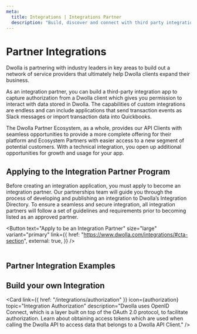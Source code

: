 ```yaml
---
meta:
  title: Integrations | Integrations Partner
  description: "Build, discover and connect with third party integration applications published to the Dwolla Integration Directory."
---
```



# Partner Integrations

Dwolla is partnering with industry leaders in key areas to build out a network of service providers that ultimately help Dwolla clients expand their business.

As an integration partner, you can build a third-party integration app to capture authorization from a Dwolla client which gives you permission to interact with data stored in Dwolla. The capabilities of custom integrations are endless and can include applications that send transaction events as Slack messages or import transaction data into Quickbooks.

The Dwolla Partner Ecosystem, as a whole, provides our API Clients with seamless opportunities to provide a more complete offering for their platform and Ecosystem Partners with easier access to a new segment of potential customers. With a technical integration, you open up additional opportunities for growth and usage for your app.

## Applying to the Integration Partner Program

Before creating an integration application, you must apply to become an integration partner. Our partnerships team will guide you through the process of developing and publishing an integration to Dwolla’s Integration Directory. To ensure a seamless and secure integration, all integration partners will follow a set of guidelines and requirements prior to becoming listed as an approved partner.

<Button
  text="Apply to be an Integration Partner"
  size="large"
  variant="primary"
  link={{
    href: "https://www.dwolla.com/integrations/#cta-section",
    external: true,
  }}
/>
<br />
<br />

## Partner Integration Examples

<CardGrid maxColumns={2}>
  <Card
    link={{
      href: "https://www.dwolla.com/integrations/plaid/",
      external: true,
    }}
    icon={plaid}
    topic="Plaid"
    description="Instant bank account verification for ACH payments, starting with a few lines of code."
  />
  <Card
    link={{ href: "https://www.dwolla.com/integrations/sift/", external: true }}
    icon={sift}
    topic="Sift"
    description="The Digital Trust &amp; Safety Suite, powered by Sift, makes it easier to prevent fraud, streamline operations and drive revenue growth."
  />
</CardGrid>

## Build your own Integration

<Card
  link={{ href: "/integrations/authorization" }}
  icon={authorization}
  topic="Integration Authorization"
  description="Dwolla uses OpenID Connect, which is a layer built on top of the OAuth 2.0 protocol, to facilitate authorization. Learn about obtaining access tokens which are used when calling the Dwolla API to access data that belongs to a Dwolla API Client."
/>

